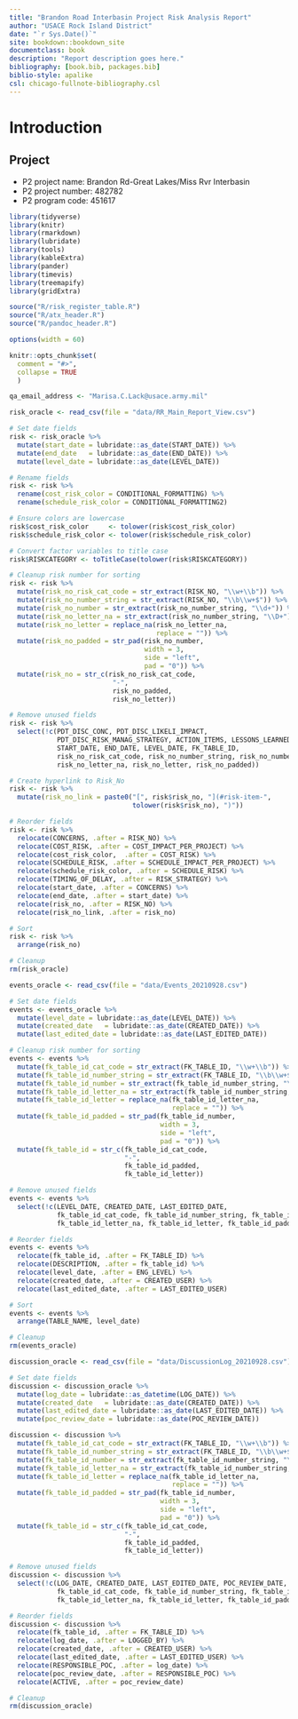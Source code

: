 ```yaml
--- 
title: "Brandon Road Interbasin Project Risk Analysis Report"
author: "USACE Rock Island District"
date: "`r Sys.Date()`"
site: bookdown::bookdown_site
documentclass: book
description: "Report description goes here."
bibliography: [book.bib, packages.bib]
biblio-style: apalike
csl: chicago-fullnote-bibliography.csl
---
```


# Introduction {-}

## Project 
* P2 project name: Brandon Rd-Great Lakes/Miss Rvr Interbasin
* P2 project number: 482782
* P2 program code: 451617

<!-- Libraries -->
```r
library(tidyverse)
library(knitr)
library(rmarkdown)
library(lubridate)
library(tools)
library(kableExtra)
library(pander)
library(timevis)
library(treemapify)
library(gridExtra)
```

```r
source("R/risk_register_table.R")
source("R/atx_header.R")
source("R/pandoc_header.R")
```

<!-- chunk options -->
```r
options(width = 60)

knitr::opts_chunk$set(
  comment = "#>",
  collapse = TRUE
  )
```

<!-- Report Constants -->
```r
qa_email_address <- "Marisa.C.Lack@usace.army.mil"
```

<!-- Wrangle Data -->
```r
risk_oracle <- read_csv(file = "data/RR_Main_Report_View.csv")

# Set date fields
risk <- risk_oracle %>%
  mutate(start_date = lubridate::as_date(START_DATE)) %>%
  mutate(end_date   = lubridate::as_date(END_DATE)) %>%
  mutate(level_date = lubridate::as_date(LEVEL_DATE))

# Rename fields
risk <- risk %>%
  rename(cost_risk_color = CONDITIONAL_FORMATTING) %>%
  rename(schedule_risk_color = CONDITIONAL_FORMATTING2)

# Ensure colors are lowercase
risk$cost_risk_color     <- tolower(risk$cost_risk_color)
risk$schedule_risk_color <- tolower(risk$schedule_risk_color)

# Convert factor variables to title case
risk$RISKCATEGORY <- toTitleCase(tolower(risk$RISKCATEGORY))

# Cleanup risk number for sorting
risk <- risk %>%
  mutate(risk_no_risk_cat_code = str_extract(RISK_NO, "\\w+\\b")) %>%
  mutate(risk_no_number_string = str_extract(RISK_NO, "\\b\\w+$")) %>%
  mutate(risk_no_number = str_extract(risk_no_number_string, "\\d+")) %>%
  mutate(risk_no_letter_na = str_extract(risk_no_number_string, "\\D+")) %>%
  mutate(risk_no_letter = replace_na(risk_no_letter_na,
                                     replace = "")) %>%
  mutate(risk_no_padded = str_pad(risk_no_number, 
                                  width = 3, 
                                  side = "left",
                                  pad = "0")) %>%
  mutate(risk_no = str_c(risk_no_risk_cat_code, 
                          "-",
                          risk_no_padded,
                          risk_no_letter))

# Remove unused fields
risk <- risk %>%
  select(!c(PDT_DISC_CONC, PDT_DISC_LIKELI_IMPACT, 
            PDT_DISC_RISK_MANAG_STRATEGY, ACTION_ITEMS, LESSONS_LEARNED, 
            START_DATE, END_DATE, LEVEL_DATE, FK_TABLE_ID,
            risk_no_risk_cat_code, risk_no_number_string, risk_no_number,
            risk_no_letter_na, risk_no_letter, risk_no_padded))

# Create hyperlink to Risk_No
risk <- risk %>%
  mutate(risk_no_link = paste0("[", risk$risk_no, "](#risk-item-", 
                               tolower(risk$risk_no), ")"))

# Reorder fields
risk <- risk %>%
  relocate(CONCERNS, .after = RISK_NO) %>%
  relocate(COST_RISK, .after = COST_IMPACT_PER_PROJECT) %>%
  relocate(cost_risk_color,  .after = COST_RISK) %>%
  relocate(SCHEDULE_RISK, .after = SCHEDULE_IMPACT_PER_PROJECT) %>%
  relocate(schedule_risk_color, .after = SCHEDULE_RISK) %>%
  relocate(TIMING_OF_DELAY, .after = RISK_STRATEGY) %>%
  relocate(start_date, .after = CONCERNS) %>%
  relocate(end_date, .after = start_date) %>%
  relocate(risk_no, .after = RISK_NO) %>%
  relocate(risk_no_link, .after = risk_no)

# Sort
risk <- risk %>%
  arrange(risk_no)

# Cleanup
rm(risk_oracle)
```

```r
events_oracle <- read_csv(file = "data/Events_20210928.csv")

# Set date fields
events <- events_oracle %>%
  mutate(level_date = lubridate::as_date(LEVEL_DATE)) %>%
  mutate(created_date   = lubridate::as_date(CREATED_DATE)) %>%
  mutate(last_edited_date = lubridate::as_date(LAST_EDITED_DATE)) 

# Cleanup risk number for sorting
events <- events %>%
  mutate(fk_table_id_cat_code = str_extract(FK_TABLE_ID, "\\w+\\b")) %>%
  mutate(fk_table_id_number_string = str_extract(FK_TABLE_ID, "\\b\\w+$")) %>%
  mutate(fk_table_id_number = str_extract(fk_table_id_number_string, "\\d+")) %>%
  mutate(fk_table_id_letter_na = str_extract(fk_table_id_number_string, "\\D+")) %>%
  mutate(fk_table_id_letter = replace_na(fk_table_id_letter_na,
                                         replace = "")) %>%
  mutate(fk_table_id_padded = str_pad(fk_table_id_number, 
                                      width = 3, 
                                      side = "left",
                                      pad = "0")) %>%
  mutate(fk_table_id = str_c(fk_table_id_cat_code, 
                             "-",
                             fk_table_id_padded,
                             fk_table_id_letter))

# Remove unused fields
events <- events %>%
  select(!c(LEVEL_DATE, CREATED_DATE, LAST_EDITED_DATE, 
            fk_table_id_cat_code, fk_table_id_number_string, fk_table_id_number,
            fk_table_id_letter_na, fk_table_id_letter, fk_table_id_padded))

# Reorder fields
events <- events %>%
  relocate(fk_table_id, .after = FK_TABLE_ID) %>%
  relocate(DESCRIPTION, .after = fk_table_id) %>%
  relocate(level_date, .after = ENG_LEVEL) %>%
  relocate(created_date, .after = CREATED_USER) %>%
  relocate(last_edited_date, .after = LAST_EDITED_USER)

# Sort
events <- events %>%
  arrange(TABLE_NAME, level_date)

# Cleanup
rm(events_oracle)
```

```r
discussion_oracle <- read_csv(file = "data/DiscussionLog_20210928.csv")

# Set date fields
discussion <- discussion_oracle %>%
  mutate(log_date = lubridate::as_datetime(LOG_DATE)) %>%
  mutate(created_date   = lubridate::as_date(CREATED_DATE)) %>%
  mutate(last_edited_date = lubridate::as_date(LAST_EDITED_DATE)) %>%
  mutate(poc_review_date = lubridate::as_date(POC_REVIEW_DATE))

discussion <- discussion %>%
  mutate(fk_table_id_cat_code = str_extract(FK_TABLE_ID, "\\w+\\b")) %>%
  mutate(fk_table_id_number_string = str_extract(FK_TABLE_ID, "\\b\\w+$")) %>%
  mutate(fk_table_id_number = str_extract(fk_table_id_number_string, "\\d+")) %>%
  mutate(fk_table_id_letter_na = str_extract(fk_table_id_number_string, "\\D+")) %>%
  mutate(fk_table_id_letter = replace_na(fk_table_id_letter_na,
                                         replace = "")) %>%
  mutate(fk_table_id_padded = str_pad(fk_table_id_number, 
                                      width = 3, 
                                      side = "left",
                                      pad = "0")) %>%
  mutate(fk_table_id = str_c(fk_table_id_cat_code, 
                             "-",
                             fk_table_id_padded,
                             fk_table_id_letter))

# Remove unused fields
discussion <- discussion %>%
  select(!c(LOG_DATE, CREATED_DATE, LAST_EDITED_DATE, POC_REVIEW_DATE,
            fk_table_id_cat_code, fk_table_id_number_string, fk_table_id_number,
            fk_table_id_letter_na, fk_table_id_letter, fk_table_id_padded))

# Reorder fields
discussion <- discussion %>%
  relocate(fk_table_id, .after = FK_TABLE_ID) %>%
  relocate(log_date, .after = LOGGED_BY) %>%
  relocate(created_date, .after = CREATED_USER) %>%
  relocate(last_edited_date, .after = LAST_EDITED_USER) %>%
  relocate(RESPONSIBLE_POC, .after = log_date) %>%
  relocate(poc_review_date, .after = RESPONSIBLE_POC) %>%
  relocate(ACTIVE, .after = poc_review_date)

# Cleanup
rm(discussion_oracle)
```


